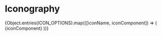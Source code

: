 
<Meta title='ui/iconography' />

# Iconography

<IconGallery>
  {Object.entries(ICON_OPTIONS).map(([iconName, iconComponent]) => (
    <IconItem name={iconName} key={iconName}>
      {iconComponent}
    </IconItem>
  ))}
</IconGallery>
